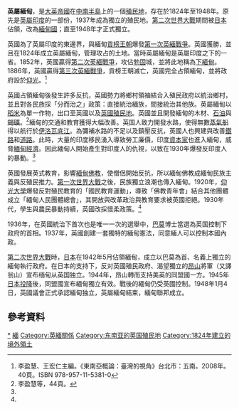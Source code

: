 {{Infobox Former Country
|native_name            = British Burma
|conventional_long_name = 英屬緬甸
|common_name            = 緬甸
|
|continent              = 亞洲
|region                 = 東南亞
|country                = 緬甸
|era                    = 帝國主義
|status                 = 殖民地
|status_text            = [[英屬印度諸省|英屬印度的省]]（1886年－1937年）<br>英國殖民地（1937年－1942年，1945年－1948年）
|empire                 = 英國
|government_type        = 
|
|<!--- 興亡，事件, 年代與日期 --->
|
|year_start             = 1824年
|year_end               = 1948年
|
|year_exile_start       = 
|year_exile_end         = 
|
|event_start            = [[第一次英緬戰爭|第一次英緬戰爭]]
|date_start             = 3月5日
|event_end              = 獨立
|date_end               = 1月4日
|life_span              = 1824年－1942年<br>1945年－1948年
|event1                 = 英緬戰爭
|date_event1            = 1824-1826, 1852, 1885
|event2                 = 反殖民運動
|date_event2            = 1918年-1942年
|event3                 = 自[[英屬印度|英屬印度]]分離
|date_event3            = 1937年
|event4                 = 日本佔領
|date_event4            = 1942年-1945年
|event5                 = 
|date_event5            = 
|event6                 = 
|date_event6            = 
|event7                 = 
|date_event7            = 
|event8                 = 
|date_event8            = 
|event9                 = 
|date_event9            = 
|
|event_pre              = 
|date_pre               = 
|event_post             = 
|date_post              = 
|
|<!--- 前任和繼任政治實體 --->
|p1                     = 英屬印度
|flag_p1                = British Raj Red Ensign.svg
|image_p1               = 
|p2                     = 贡榜王朝
|flag_p2                = Flag of the Alaungpaya Dynasty of Myanmar.svg
|p3                     = 緬甸國
|flag_p3                = Flag of the State of Burma (1943-45).svg
|p4                     = 
|flag_p4                = 
|p5                     = 
|flag_p5                = 
|s1                     = 緬甸國
|flag_s1                = Flag of the State of Burma (1943-45).svg
|image_s1               = 
|s2                     = 緬甸聯邦 (1948年－1962年)
|flag_s2                = Flag of Burma (1948-1974).svg
|s3                     = 
|flag_s3                = 
|s4                     = 
|flag_s4                = 
|s5                     = 
|flag_s5                = 
|
|image_flag             = British_Burma_1937_flag.svg
|flag                   = 
|flag_type              = 
|
|image_coat             = Badge of Burma (1939–1948).svg
|symbol                 = 
|symbol_type            = 
|
|image_map              = State of Burma orthographic map.png
|image_map_caption      = 
|
|image_map2             =
|image_map2_caption     = 
|
|capital                = 仰光
|capital_exile          = 
|latd= |latm= |latNS= |longd= |longm= |longEW= 
|
|national_motto         = 
|national_anthem        = 
|common_languages       = [[英語|英語]]、[[緬甸語|緬甸語]]
|religion               = [[佛教|佛教]]、[[基督教|基督教]]
|currency               = 
|
|<!--- 國家領導人 --->
|leader1                = 
|leader2                = 
|leader3                = 
|leader4                = 
|year_leader1           = 
|year_leader2           = 
|year_leader3           = 
|year_leader4           = 
|title_leader           = 
|representative1        = 
|representative2        = 
|representative3        = 
|representative4        = 
|year_representative1   = 
|year_representative2   = 
|year_representative3   = 
|year_representative4   = 
|title_representative   = 
|deputy1                = 
|deputy2                = 
|deputy3                = 
|deputy4                = 
|year_deputy1           = 
|year_deputy2           = 
|year_deputy3           = 
|year_deputy4           = 
|title_deputy           = 
|
|<!--- 立法機構 --->
|legislature            = 
|house1                 = 
|type_house1            = 
|house2                 = 
|type_house2            = 
|
|<!--- 面積和人口 --->
|stat_year1             = 
|stat_area1             = 
|stat_pop1              = 
|stat_year2             = 
|stat_area2             = 
|stat_pop2              = 
|stat_year3             = 
|stat_area3             = 
|stat_pop3              = 
|stat_year4             = 
|stat_area4             = 
|stat_pop4              = 
|stat_year5             = 
|stat_area5             = 
|stat_pop5              = 
|footnotes              = 
}}
{{緬甸歷史}}
{{殖民時期的印度}}
'''英屬緬甸'''，是[[大英帝國|大英帝國]]在[[中南半島|中南半島]]上的一個[[殖民地|殖民地]]，存在於1824年至1948年。原先是[[英屬印度|英屬印度]]的一部份，1937年成為獨立的殖民地。[[第二次世界大戰|第二次世界大戰]]期間被[[日本|日本]]佔領，改為[[緬甸國|緬甸國]]；直至1948年才正式獨立。

英國為了英屬印度的東邊界，與緬甸[[貢榜王朝|貢榜王朝]]爆發[[第一次英緬戰爭|第一次英緬戰爭]]。英國獲勝，並且在1824年成立英屬緬甸，管理攻占的土地。當時英屬緬甸是英屬印度之下的一省。1852年，英國贏得[[第二次英緬戰爭|第二次英緬戰爭]]，攻佔[[勃固|勃固]]城，並將此地稱為[[下緬甸|下緬甸]]。1886年，英國贏得[[第三次英緬戰爭|第三次英緬戰爭]]，貢榜王朝滅亡，英國完全占領緬甸，並將政府設於[[仰光|仰光]]。<ref>李盈慧、王宏仁主編。《東南亞概論：臺灣的視角》台北市：五南。2008年。40頁。ISBN 978-957-11-5381-0</ref>

英國占領緬甸後發生許多反抗，英國勢力將鄉村領袖結合入殖民政府以統治鄉村，並且對各民族採「分而治之」政策：直接統治緬族，間接統治其他族。英屬緬甸以[[稻米|稻米]]為單一作物，出口至英國以及[[英國殖民地|英國殖民地]]。英國並且開發緬甸的木材、[[石油|石油]]與[[錫礦|錫礦]]。<ref name="#1">李盈慧等，44頁。</ref>緬甸的交通和教育獲得大幅改善。英国人致力開發水路，使得無數[[蒸氣船|蒸氣船]]得以航行於[[伊洛瓦底江|伊洛瓦底江]]。為彌補水路的不足以及鎮壓反抗，英國人也興建與改善[[鐵路|鐵路]]和[[道路|道路]]。此時，大量的印度移民湧入導致勞工廉價，印度[[資本家|資本家]]也進入緬甸，威脅[[緬甸經濟|緬甸經濟]]。因此緬甸人開始產生對印度人的仇視，以致在1930年爆發反印度人的暴動。<ref name="#1"/>

英國發展英式教育，影響[[緬甸佛教|緬甸佛教]]，使僧侶開始反抗，所以緬甸佛教成緬甸民族主義與反殖民推力。[[第一次世界大戰|第一次世界大戰]]之後，民族獨立浪潮也傳入緬甸。1920年，[[仰光大學|仰光大學]]爆發反對殖民教育的「國民教育運動」，導致「佛教青年會」結合其他團體成立「緬甸人民團體總會」，其開放與改革政治與教育要求被英國拒絕。1930年代，學生與農民暴動持續，英國改採懷柔政策。<ref name="#1"/>

1936年，在英國統治下首次也是唯一一次的選舉中，[[巴莫|巴莫]]博士當選為英国控制下政府的首相。1937年，英國創建一套獨特的緬甸憲法，同意緬人可以控制本國內政。

[[第二次世界大戰|第二次世界大戰]]時，[[日本|日本]]在1942年5月佔領緬甸，成立以巴莫為首、名義上獨立的緬甸執行政府。在日本的支持下，反对英國殖民政府、渴望獨立的[[昂山|昂山]]將軍（又譯翁山）宣布缅甸从英国独立。1944年，昂山轉而支持美英的同盟國一方。1945年[[日本投降|日本投降]]後，同盟國宣布緬甸獨立有效。戰後的緬甸仍受英國控制。1948年1月4日，英國議會正式承認緬甸独立，英屬緬甸結束，緬甸聯邦成立。

==參考資料==
{{Reflist}}

[[Category:英属缅甸|*]]
[[Category:英屬印度|緬]]
[[Category:英緬關係|Category:英緬關係]]
[[Category:东南亚的英国殖民地|Category:东南亚的英国殖民地]]
[[Category:1824年建立的境外領土|Category:1824年建立的境外領土]]
